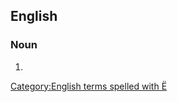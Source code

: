 ==English==

===Noun===
{{en-noun}}

# {{alternative spelling of|chiliahedron}}

[[Category:English terms spelled with Ë]]